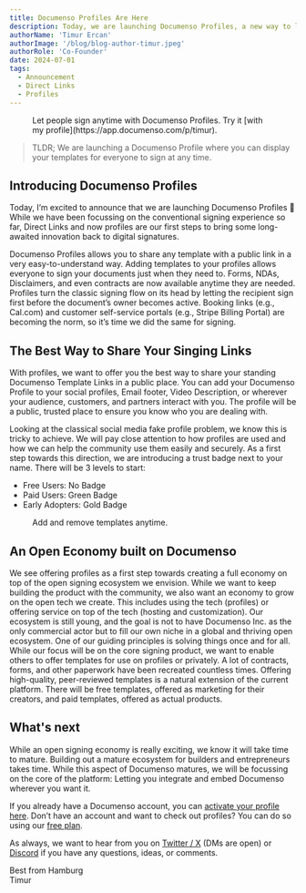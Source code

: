 ```yaml
---
title: Documenso Profiles Are Here
description: Today, we are launching Documenso Profiles, a new way to let your peers sign your documents.
authorName: 'Timur Ercan'
authorImage: '/blog/blog-author-timur.jpeg'
authorRole: 'Co-Founder'
date: 2024-07-01
tags:
  - Announcement
  - Direct Links
  - Profiles
---
```


<figure>
  <MdxNextImage
    src="/blog/profile1.png"
    width="1260"
    height="1260"
    alt="Documenso Profile of Timur"
  />

  <figcaption className="text-center">Let people sign anytime with Documenso Profiles. Try it [with my profile](https://app.documenso.com/p/timur).</figcaption>
</figure>

> TLDR; We are launching a Documenso Profile where you can display your templates for everyone to sign at any time.

## Introducing Documenso Profiles
Today, I’m excited to announce that we are launching Documenso Profiles 🎉 While we have been focussing on the conventional signing experience so far, Direct Links and now profiles are our first steps to bring some long-awaited innovation back to digital signatures.

Documenso Profiles allows you to share any template with a public link in a very easy-to-understand way. Adding templates to your profiles allows everyone to sign your documents just when they need to. Forms, NDAs, Disclaimers, and even contracts are now available anytime they are needed. Profiles turn the classic signing flow on its head by letting the recipient sign first before the document’s owner becomes active. Booking links (e.g., Cal.com) and customer self-service portals (e.g., Stripe Billing Portal) are becoming the norm, so it’s time we did the same for signing.

## The Best Way to Share Your Singing Links
With profiles, we want to offer you the best way to share your standing Documenso Template Links in a public place. You can add your Documenso Profile to your social profiles, Email footer, Video Description, or wherever your audience, customers, and partners interact with you. The profile will be a public, trusted place to ensure you know who you are dealing with. 

Looking at the classical social media fake profile problem, we know this is tricky to achieve. We will pay close attention to how profiles are used and how we can help the community use them easily and securely. As a first step towards this direction, we are introducing a trust badge next to your name. There will be 3 levels to start:

- Free Users: No Badge
- Paid Users: Green Badge
- Early Adopters: Gold Badge 

<figure>
  <MdxNextImage
    src="/blog/profile2.png"
    width="1260"
    height="1260"
    alt="Documenso Profile Edit Screen"
  />

  <figcaption className="text-center">Add and remove templates anytime.</figcaption>
</figure>


## An Open Economy built on Documenso
We see offering profiles as a first step towards creating a full economy on top of the open signing ecosystem we envision. While we want to keep building the product with the community, we also want an economy to grow on the open tech we create. This includes using the tech (profiles) or offering service on top of the tech (hosting and customization). Our ecosystem is still young, and the goal is not to have Documenso Inc. as the only commercial actor but to fill our own niche in a global and thriving open ecosystem.  One of our guiding principles is solving things once and for all. While our focus will be on the core signing product, we want to enable others to offer templates for use on profiles or privately. A lot of contracts, forms, and other paperwork have been recreated countless times. Offering high-quality, peer-reviewed templates is a natural extension of the current platform. There will be free templates, offered as marketing for their creators, and paid templates, offered as actual products.

## What's next
While an open signing economy is really exciting, we know it will take time to mature. Building out a mature ecosystem for builders and entrepreneurs takes time. While this aspect of Documenso matures, we will be focussing on the core of the platform: Letting you integrate and embed Documenso wherever you want it.

If you already have a Documenso account, you can [activate your profile here](https://app.documenso.com/settings/public-profile).
Don’t have an account and want to check out profiles? You can do so using our [free plan](https://documen.so/free).

As always, we want to hear from you on [Twitter / X](https://twitter.com/eltimuro) (DMs are open) or [Discord](https://documen.so/discord) if you have any questions, ideas, or comments.

Best from Hamburg\
Timur
